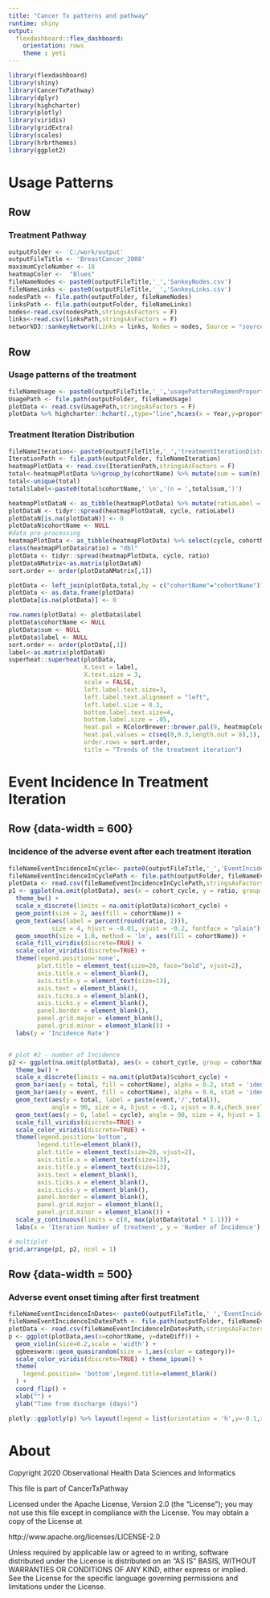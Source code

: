 ```yaml
---
title: "Cancer Tx patterns and pathway"
runtime: shiny
output: 
  flexdashboard::flex_dashboard:
    orientation: rows
    theme : yeti
---
```


```r
library(flexdashboard)
library(shiny)
library(CancerTxPathway)
library(dplyr)
library(highcharter)
library(plotly)
library(viridis)
library(gridExtra)
library(scales)
library(hrbrthemes)
library(ggplot2)
```

Usage Patterns {data-orientation=rows}
================================

Row
-------------------------------------

### Treatment Pathway

```r
outputFolder <- 'C:/work/output'
outputFileTitle <- 'BreastCancer_2008'
maximumCycleNumber <- 18
heatmapColor <-  "Blues"
fileNameNodes <- paste0(outputFileTitle,'_','SankeyNodes.csv')
fileNameLinks <- paste0(outputFileTitle,'_','SankeyLinks.csv')
nodesPath <- file.path(outputFolder, fileNameNodes)
linksPath <- file.path(outputFolder, fileNameLinks)
nodes<-read.csv(nodesPath,stringsAsFactors = F)
links<-read.csv(linksPath,stringsAsFactors = F)
networkD3::sankeyNetwork(Links = links, Nodes = nodes, Source = "source",Target = "target", Value = "value", NodeID = "name", fontSize = 12, nodeWidth = 30,sinksRight = FALSE)
```

Row
-------------------------------------

### Usage patterns of the treatment

```r

fileNameUsage <- paste0(outputFileTitle,'_','usagePatternRegimenProportion.csv')
UsagePath <- file.path(outputFolder, fileNameUsage)
plotData <- read.csv(UsagePath,stringsAsFactors = F)
plotData %>% highcharter::hchart(.,type="line",hcaes(x = Year,y=proportion,group = Cohort)) %>% hc_xAxis(title = list(text = "Year")) %>% hc_yAxis(title = list(text = "The number of patients treated specific regimen / Total patients received chemotherapy (%)"),from = 0, to =70)

```

### Treatment Iteration Distribution {.no-padding}

```r

fileNameIteration<- paste0(outputFileTitle,'_','treatmentIterationDistribution.csv')
IterationPath <- file.path(outputFolder, fileNameIteration)
heatmapPlotData <- read.csv(IterationPath,stringsAsFactors = F)
total<-heatmapPlotData %>%group_by(cohortName) %>% mutate(sum = sum(n)) %>% select (cohortName,sum)
total<-unique(total)
total$label<-paste0(total$cohortName,' \n','(n = ',total$sum,')')

heatmapPlotDataN <- as_tibble(heatmapPlotData) %>% mutate(ratioLabel = paste0(ratio,'\n','(n = ',n,')')) %>%  select(cycle, cohortName, ratioLabel)%>% subset(cycle <=maximumCycleNumber)
plotDataN <- tidyr::spread(heatmapPlotDataN, cycle, ratioLabel)
plotDataN[is.na(plotDataN)] <- 0
plotDataN$cohortName <- NULL
#data pre-processing
heatmapPlotData <- as_tibble(heatmapPlotData) %>% select(cycle, cohortName, ratio) %>% subset(cycle <=maximumCycleNumber)
class(heatmapPlotData$ratio) = "dbl"
plotData <- tidyr::spread(heatmapPlotData, cycle, ratio)
plotDataNMatrix<-as.matrix(plotDataN)
sort.order <- order(plotDataNMatrix[,1])

plotData <- left_join(plotData,total,by = c("cohortName"="cohortName"))
plotData <- as.data.frame(plotData)
plotData[is.na(plotData)] <- 0

row.names(plotData) <- plotData$label
plotData$cohortName <- NULL
plotData$sum <- NULL
plotData$label <- NULL
sort.order <- order(plotData[,1])
label<-as.matrix(plotDataN)
superheat::superheat(plotData,
                     X.text = label,
                     X.text.size = 3,
                     scale = FALSE,
                     left.label.text.size=3,
                     left.label.text.alignment = "left",
                     left.label.size = 0.3,
                     bottom.label.text.size=4,
                     bottom.label.size = .05,
                     heat.pal = RColorBrewer::brewer.pal(9, heatmapColor),
                     heat.pal.values = c(seq(0,0.3,length.out = 8),1),
                     order.rows = sort.order,
                     title = "Trends of the treatment iteration")

```

Event Incidence In Treatment Iteration 
================================

Row {data-width = 600}
--------------------------------

### Incidence of the adverse event after each treatment iteration {data-vertical_layout=scroll}

```r

fileNameEventIncidenceInCycle<- paste0(outputFileTitle,'_','EventIncidenceInCycle.csv')
fileNameEventIncidenceInCyclePath <- file.path(outputFolder, fileNameEventIncidenceInCycle)
plotData <- read.csv(fileNameEventIncidenceInCyclePath,stringsAsFactors = F)
p1 <- ggplot(na.omit(plotData), aes(x = cohort_cycle, y = ratio, group = cohortName, color = cohortName)) +
  theme_bw() +
  scale_x_discrete(limits = na.omit(plotData)$cohort_cycle) +
  geom_point(size = 2, aes(fill = cohortName)) +
  geom_text(aes(label = percent(round(ratio, 2))),
            size = 4, hjust = -0.01, vjust = -0.2, fontface = "plain") +
  geom_smooth(size = 1.0, method = 'lm', aes(fill = cohortName)) +
  scale_fill_viridis(discrete=TRUE) +
  scale_color_viridis(discrete=TRUE) +
  theme(legend.position='none',
        plot.title = element_text(size=20, face="bold", vjust=2),
        axis.title.x = element_blank(),
        axis.title.y = element_text(size=13),
        axis.text = element_blank(),
        axis.ticks.x = element_blank(),
        axis.ticks.y = element_blank(),
        panel.border = element_blank(),
        panel.grid.major = element_blank(),
        panel.grid.minor = element_blank()) +
  labs(y = 'Incidence Rate')


# plot #2 - number of Incidence
p2 <- ggplot(na.omit(plotData), aes(x = cohort_cycle, group = cohortName, color = cohortName)) +
  theme_bw() +
  scale_x_discrete(limits = na.omit(plotData)$cohort_cycle) +
  geom_bar(aes(y = total, fill = cohortName), alpha = 0.2, stat = 'identity',show.legend = TRUE) +
  geom_bar(aes(y = event, fill = cohortName), alpha = 0.6, stat = 'identity',show.legend = FALSE) +
  geom_text(aes(y = total, label = paste(event,'/',total)),
            angle = 90, size = 4, hjust = -0.1, vjust = 0.4,check_overlap = TRUE,show.legend = FALSE, position = position_dodge(width = 0.6)) +
  geom_text(aes(y = 0, label = cycle), angle = 90, size = 4, hjust = 1.25, vjust = 0.4,check_overlap = TRUE,show.legend = FALSE) +
  scale_fill_viridis(discrete=TRUE) +
  scale_color_viridis(discrete=TRUE) +
  theme(legend.position='bottom',
        legend.title=element_blank(),
        plot.title = element_text(size=20, vjust=2),
        axis.title.x = element_text(size=13),
        axis.title.y = element_text(size=13),
        axis.text = element_blank(),
        axis.ticks.x = element_blank(),
        axis.ticks.y = element_blank(),
        panel.border = element_blank(),
        panel.grid.major = element_blank(),
        panel.grid.minor = element_blank()) +
  scale_y_continuous(limits = c(0, max(plotData$total * 1.1))) +
  labs(x = 'Iteration Number of treatment', y = 'Number of Incidence')

# multiplot
grid.arrange(p1, p2, ncol = 1)

```

Row {data-width = 500}
--------------------------------

### Adverse event onset timing after first treatment {data-vertical_layout=scroll}

```r
fileNameEventIncidenceInDates<- paste0(outputFileTitle,'_','EventIncidenceInDates.csv')
fileNameEventIncidenceInDatesPath <- file.path(outputFolder, fileNameEventIncidenceInDates)
plotData <- read.csv(fileNameEventIncidenceInDatesPath,stringsAsFactors = F)
p <- ggplot(plotData,aes(x=cohortName, y=dateDiff)) +
  geom_violin(size=0.2,scale = 'width') +
  ggbeeswarm::geom_quasirandom(size = 1,aes(color = category))+
  scale_color_viridis(discrete=TRUE) + theme_ipsum() +
  theme(
    legend.position= 'bottom',legend.title=element_blank()
  ) +
  coord_flip() +
  xlab("") +
  ylab("Time from discharge (days)")

plotly::ggplotly(p) %>% layout(legend = list(orientation = 'h',y=-0.1,x=0))

```   

About
================================

Copyright 2020 Observational Health Data Sciences and Informatics

This file is part of CancerTxPathway

Licensed under the Apache License, Version 2.0 (the "License");
you may not use this file except in compliance with the License.
You may obtain a copy of the License at

http://www.apache.org/licenses/LICENSE-2.0

Unless required by applicable law or agreed to in writing, software
distributed under the License is distributed on an "AS IS" BASIS,
WITHOUT WARRANTIES OR CONDITIONS OF ANY KIND, either express or implied.
See the License for the specific language governing permissions and
limitations under the License.
